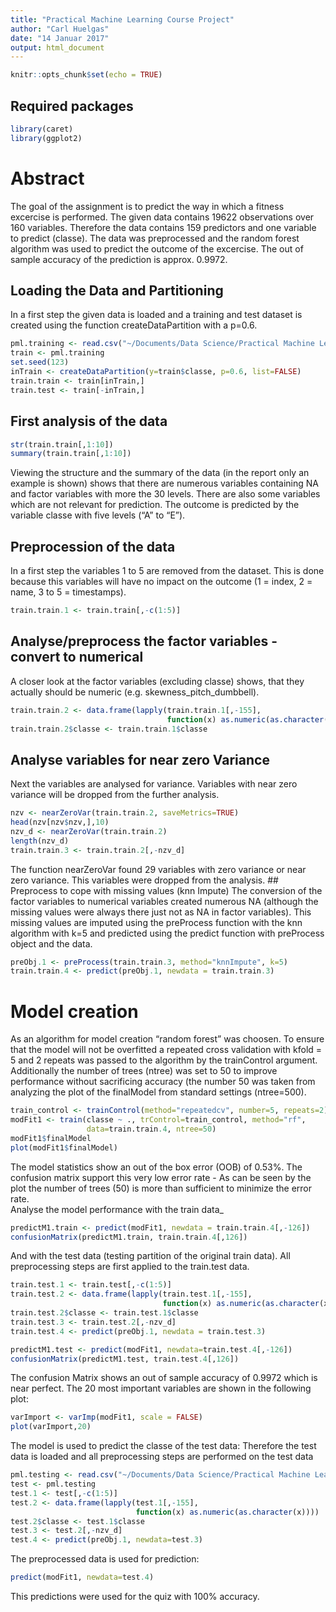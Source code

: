 ```yaml
---
title: "Practical Machine Learning Course Project"
author: "Carl Huelgas"
date: "14 Januar 2017"
output: html_document
---
```

```r
knitr::opts_chunk$set(echo = TRUE)
```
## Required packages
```r
library(caret)
library(ggplot2)
```

# Abstract
The goal of the assignment is to predict the way in which a fitness excercise is 
performed. The given data contains 19622 observations over 160 variables. Therefore
the data contains 159 predictors and one variable to predict (classe).
The data was preprocessed and the random forest algorithm was used to predict
the outcome of the excercise. The out of sample accuracy of the prediction is 
approx. 0.9972.

## Loading the Data and Partitioning
In a first step the given data is loaded and a training and test dataset is
created using the function createDataPartition with a p=0.6.
```r
pml.training <- read.csv("~/Documents/Data Science/Practical Machine Learning/pml-training.csv")
train <- pml.training
set.seed(123)
inTrain <- createDataPartition(y=train$classe, p=0.6, list=FALSE)
train.train <- train[inTrain,]
train.test <- train[-inTrain,]
```

## First analysis of the data
```r
str(train.train[,1:10])
summary(train.train[,1:10])
```
Viewing the structure and the summary of the data (in the report only an example 
is shown) shows that there are numerous variables containing NA and factor variables 
with more the 30 levels. There are also some variables which are not relevant for 
prediction. The outcome is predicted by the variable classe with five levels 
("A" to "E").

## Preprocession of the data
In a first step the variables 1 to 5 are removed from the dataset. This is done
because this variables will have no impact on the outcome (1 = index, 2 = name,
3 to 5 = timestamps).
```r
train.train.1 <- train.train[,-c(1:5)]
```
## Analyse/preprocess the factor variables - convert to numerical
A closer look at the factor variables (excluding classe) shows, that they actually
should be numeric (e.g. skewness_pitch_dumbbell).
```r
train.train.2 <- data.frame(lapply(train.train.1[,-155], 
                                   function(x) as.numeric(as.character(x))))
train.train.2$classe <- train.train.1$classe
```
## Analyse variables for near zero Variance
Next the variables are analysed for variance. Variables with near zero variance
will be dropped from the further analysis.
```r
nzv <- nearZeroVar(train.train.2, saveMetrics=TRUE)
head(nzv[nzv$nzv,],10)
nzv_d <- nearZeroVar(train.train.2)
length(nzv_d)
train.train.3 <- train.train.2[,-nzv_d]
```
The function nearZeroVar found 29 variables with zero variance or near zero 
variance. This variables were dropped from the analysis.
## Preprocess to cope with missing values (knn Impute)
The conversion of the factor variables to numerical variables created numerous
NA (although the missing values were always there just not as NA in factor variables).
This missing values are imputed using the preProcess function with the knn algorithm
with k=5 and predicted using the predict function with preProcess object and the data.
```r
preObj.1 <- preProcess(train.train.3, method="knnImpute", k=5)
train.train.4 <- predict(preObj.1, newdata = train.train.3)
```
# Model creation
As an algorithm for model creation "random forest" was choosen. To ensure that
the model will not be overfitted a repeated cross validation with kfold = 5  and
2 repeats was passed to the algorithm by the trainControl argument.
Additionally the number of trees (ntree) was set to 50 to improve performance
without sacrificing accuracy (the number 50 was taken from analyzing the 
plot of the finalModel from standard settings (ntree=500). 
```r
train_control <- trainControl(method="repeatedcv", number=5, repeats=2)
modFit1 <- train(classe ~ ., trControl=train_control, method="rf", 
                 data=train.train.4, ntree=50)
modFit1$finalModel
plot(modFit1$finalModel)
```

The model statistics show an out of the box error (OOB) of 0.53%. The confusion
matrix support this very low error rate - 
As can be seen by the plot the number of trees (50) is more than sufficient to
minimize the error rate.  
Analyse the model performance with the train data_
```r
predictM1.train <- predict(modFit1, newdata = train.train.4[,-126])
confusionMatrix(predictM1.train, train.train.4[,126])
```
And with the test data (testing partition of the original train data).
All preprocessing steps are first applied to the train.test data.
```r
train.test.1 <- train.test[,-c(1:5)]
train.test.2 <- data.frame(lapply(train.test.1[,-155], 
                                  function(x) as.numeric(as.character(x))))
train.test.2$classe <- train.test.1$classe
train.test.3 <- train.test.2[,-nzv_d]
train.test.4 <- predict(preObj.1, newdata = train.test.3)

predictM1.test <- predict(modFit1, newdata=train.test.4[,-126])
confusionMatrix(predictM1.test, train.test.4[,126])
```
The confusion Matrix shows an out of sample accuracy of 0.9972 which is
near perfect.
The 20 most important variables are shown in the following plot:
```r
varImport <- varImp(modFit1, scale = FALSE)
plot(varImport,20)
```

The model is used to predict the classe of the test data:
Therefore the test data is loaded and all preprocessing steps are performed
on the test data
```r
pml.testing <- read.csv("~/Documents/Data Science/Practical Machine Learning/pml-testing.csv")
test <- pml.testing
test.1 <- test[,-c(1:5)]
test.2 <- data.frame(lapply(test.1[,-155], 
                            function(x) as.numeric(as.character(x))))
test.2$classe <- test.1$classe
test.3 <- test.2[,-nzv_d]
test.4 <- predict(preObj.1, newdata=test.3)
```
The preprocessed data is used for prediction:
```r
predict(modFit1, newdata=test.4)
```
This predictions were used for the quiz with 100% accuracy.

